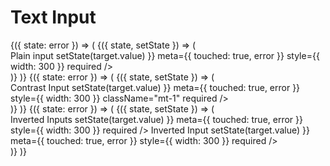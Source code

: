 
<Meta title="Components|Inputs|Text" component={Inputs.Text} />

# Text Input

<Preview>
  <Story name="Text">
    <div>
      <StoryHelpers.StateCtrl label="Error State">
        {({ state: error }) => (
          <StoryHelpers.StateContainer defaultState="">
            {({ state, setState }) => (
              <div>
                <StoryHelpers.Text>Plain input</StoryHelpers.Text>
                <Inputs.Text
                  label="Text Input"
                  input={{
                    value: state,
                    onChange: ({ target }) => setState(target.value)
                  }}
                  meta={{ touched: true, error }}
                  style={{ width: 300 }}
                  required
                />
              </div>
            )}
          </StoryHelpers.StateContainer>
        )}
      </StoryHelpers.StateCtrl>
      <StoryHelpers.Margin />
      <StoryHelpers.StateCtrl label="Error State">
        {({ state: error }) => (
          <StoryHelpers.StateContainer defaultState="">
            {({ state, setState }) => (
              <div>
                <StoryHelpers.Text>Contrast Input</StoryHelpers.Text>
                <Inputs.Text
                  label="Contrast Text Input"
                  appearance="contrast"
                  input={{
                    value: state,
                    onChange: ({ target }) => setState(target.value)
                  }}
                  meta={{ touched: true, error }}
                  style={{ width: 300 }}
                  className="mt-1"
                  required
                />
              </div>
            )}
          </StoryHelpers.StateContainer>
        )}
      </StoryHelpers.StateCtrl>
      <StoryHelpers.Margin />
      <StoryHelpers.StateCtrl label="Error State">
        {({ state: error }) => (
          <StoryHelpers.StateContainer defaultState="">
            {({ state, setState }) => (
              <div>
                <StoryHelpers.Text>Inverted Inputs</StoryHelpers.Text>
                <Inputs.Text
                  label="Inverted Text Input"
                  appearance="inverted"
                  input={{
                    value: state,
                    onChange: ({ target }) => setState(target.value)
                  }}
                  meta={{ touched: true, error }}
                  style={{ width: 300 }}
                  required
                />
                <StoryHelpers.Margin />
                <StoryHelpers.Text>Inverted Input</StoryHelpers.Text>
                <Inputs.Text
                  placeholder="Placeholder Text"
                  appearance="inverted"
                  input={{
                    value: state,
                    onChange: ({ target }) => setState(target.value)
                  }}
                  meta={{ touched: true, error }}
                  style={{ width: 300 }}
                  required
                />
              </div>
            )}
          </StoryHelpers.StateContainer>
        )}
      </StoryHelpers.StateCtrl>
    </div>
  </Story>
</Preview>

<Props of={Inputs.Text} />
